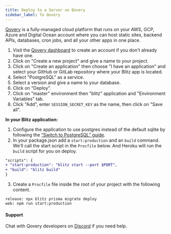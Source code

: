 ```yaml
---
title: Deploy to a Server on Qovery
sidebar_label: To Qovery
---
```


[Qovery](https://qovery.com) is a fully-managed cloud platform that runs on your AWS, GCP, Azure and Digital Ocean account where you can host static sites, backend APIs, databases, cron jobs, and all your other apps in one place.

1. Visit the [Qovery dashboard](https://console.qovery.com) to create an account if you don't already have one.
2. Click on "Create a new project" and give a name to your project.
3. Click on "Create an application" then choose "I have an application" and select your GitHub or GitLab repository where your Blitz app is located.
4. Select "PostgreSQL" as a service.
5. Select a version and give a name to your database.
6. Click on "Deploy".
7. Click on "master" environment then "blitz" application and "Environment Variables" tab.
8. Click "Add", enter `SESSION_SECRET_KEY` as the name, then click on "Save all".

**In your Blitz application:**

1. Configure the application to use postgres instead of the default sqlite
   by following the
   [“Switch to PostgreSQL” guide](/docs/database-overview#switch-to-postgresql).
2. In your package.json add a `start:production` and an `build` command.
   We'll call the start script in the `Procfile` below. And Heroku will
   run the `build` script for you on deploy.

```diff
"scripts": {
+ "start:production": "blitz start --port $PORT",
+ "build": "blitz build"
}
```

3. Create a `Procfile` file inside the root of your project with the
   following content.

```
release: npx blitz prisma migrate deploy
web: npm run start:production
```

#### Support

Chat with Qovery developers on [Discord](https://discord.qovery.com) if you need help.
